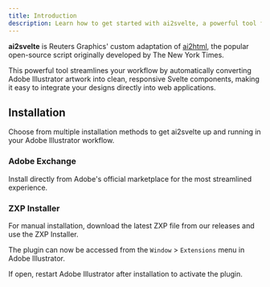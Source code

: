 ```yaml
---
title: Introduction
description: Learn how to get started with ai2svelte, a powerful tool for converting Adobe Illustrator artwork to Svelte components.
---
```



**ai2svelte** is Reuters Graphics' custom adaptation of [ai2html](http://ai2html.org/), the popular open-source script originally developed by The New York Times.

This powerful tool streamlines your workflow by automatically converting Adobe Illustrator artwork into clean, responsive Svelte components, making it easy to integrate your designs directly into web applications.

## Installation

Choose from multiple installation methods to get ai2svelte up and running in your Adobe Illustrator workflow.

### Adobe Exchange

Install directly from Adobe's official marketplace for the most streamlined experience.

<LinkCard
  title="Adobe Exchange"
  href="https://exchange.adobe.com/apps/browse/cc?product=All&listingType=plugins&sort=MOST_RECENT"
/>

### ZXP Installer

For manual installation, download the latest ZXP file from our releases and use the ZXP Installer.

<CardGrid>
  <LinkCard
    title="ZXP Installer"
    href="https://aescripts.com/learn/zxp-installer/"
  />
  <LinkCard
    title="Latest Releases"
    href="https://github.com/reuters-graphics/ai2svelte/ai2svelte/dist/zxp/com.reuters-graphics.ai2svelte.zxp"
  />
</CardGrid>

The plugin can now be accessed from the `Window` > `Extensions` menu in Adobe Illustrator.

<Aside>
  If open, restart Adobe Illustrator after installation to activate the plugin.
</Aside>
